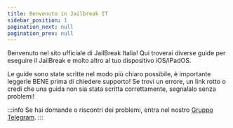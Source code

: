 ```yaml
---
title: Benvenuto in Jailbreak IT
sidebar_position: 1
pagination_next: null
pagination_prev: null
---
```


Benvenuto nel sito ufficiale di JailBreak Italia!
Qui troverai diverse guide per eseguire il JailBreak e molto altro al tuo dispositivo iOS/iPadOS.

Le guide sono state scritte nel modo più chiaro possibile, è importante leggerle BENE prima di chiedere supporto! Se trovi un errore, un link rotto o credi che una guida non sia stata scritta correttamente, segnalalo senza problemi!

:::info
Se hai domande o riscontri dei problemi, entra nel nostro [Gruppo Telegram](https://t.me/JailBreakItalia).
:::